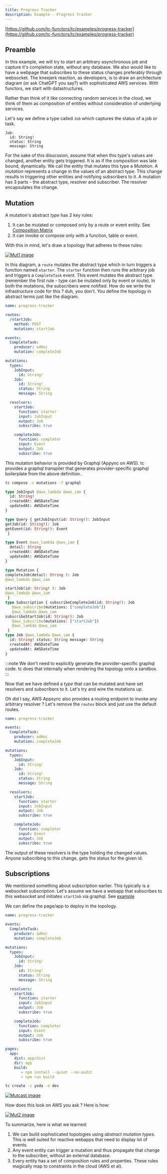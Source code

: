```yaml
---
title: Progress Tracker
description: Example - Progress Tracker
---
```


[https://github.com/tc-functors/tc/examples/progress-tracker](https://github.com/tc-functors/tc/examples/progress-tracker)

## Preamble

In this example, we will try to start an arbitrary asynchronous job and capture it's completion state, without any database. We also would like to have a webpage that subscribes to these status changes preferably through websocket.
The kneejerk reaction, as developers, is to draw an architecture diagram (or ask ChatGPT you say?) with sophisticated AWS services. With functors, we start with datastructures.

Rather than think of it like connecting random services in the cloud, we think of them as composition of entities without consideration of underlying services.

Let's say we define a type called `Job` which captures the status of a job or task.

```
Job:
  id: String!
  status: String
  message: String
```

For the sake of this disucssion, assume that when this type's values are changed, another entity gets triggered. It is as if the composition was late bound, dynamically. We call the entity that mutates this type a _Mutation_. A _mutation_ represents a change in the values of an abstract type. This change results in triggering other entities and notifying subscribers to it. A mutation has 3 parts - the abstract type, resolver and subscriber. The resolver encapsulates the change.

## Mutation

A mutation's abstract _type_ has 2 key rules:
1. It can be mutated or composed only by a route or event entity. See [Composition Matrix](/introduction/concepts#entity-composition-matrix)
2. It can invoke or compose only with a function, table or event.

With this in mind, let's draw a topology that adheres to these rules:

[![Mut1 image]][Mut1 source]

[Mut1 image]: ../../../assets/mutation-1.png
[Mut1 source]: ../../../assets/mutation-1.png

In this diagram, a `route` mutates the abstract type which in turn triggers a function named `starter`. The `starter` function then runs the arbitrary job and triggers a `CompleteTask` event. This event mutates the abstract type (remember the first rule - type can be mutated only by event or route). In both the mutations, the subscribers were notified. How do we write the infrastructure code for this ? duh, you don't. You define the topology in abstract terms just like the diagram.

```yaml title="topology.yml"
name: progress-tracker

routes:
  /startJob:
    method: POST
    mutation: startJob

events:
  CompleteTask:
    producer: adHoc
    mutation: completeJob

mutations:
  types:
    JobInput:
      id: String!
    Job:
      id: String!
      status: String
      message: String

  resolvers:
    startJob:
      function: starter
      input: JobInput
      output: Job
      subscribe: true

    completeJob:
      function: completer
      input: Event
      output: Job
      subscribe: true
```

This mutation behavior is provided by Graphql (Appync on AWS).
tc provides a graphql transpiler that generates provider-specific graphql boilerplate from the above definition.

```sh
tc compose -c mutations -f graphql
```

```graphql
type JobInput @aws_lambda @aws_iam {
  id: String!
  createdAt: AWSDateTime
  updatedAt: AWSDateTime
}

type Query { getJobInput(id: String!): JobInput
getJob(id: String!): Job
getEvent(id: String!): Event
 }

type Event @aws_lambda @aws_iam {
  detail: String
  createdAt: AWSDateTime
  updatedAt: AWSDateTime
}

type Mutation {
completeJob(detail: String ): Job
@aws_lambda @aws_iam

startJob(id: String! ): Job
@aws_lambda @aws_iam
 }
type Subscription { subscribeCompleteJob(id: String!): Job
   @aws_subscribe(mutations: ["completeJob"])
   @aws_lambda @aws_iam
subscribeStartJob(id: String!): Job
   @aws_subscribe(mutations: ["startJob"])
   @aws_lambda @aws_iam
 }
type Job @aws_lambda @aws_iam {
  id: String! status: String message: String
  createdAt: AWSDateTime
  updatedAt: AWSDateTime
}
```

:::note
We don't need to explicitly generate the provider-specific graphql code. tc does that internally when rendering the topology onto a sandbox.
:::

Now that we have defined a _type_ that can be mutated and have set resolvers and subscribers to it. Let's try and wire the mutations up.

Oh did I say, AWS Appsync also provides a routing endpoint to invoke any arbitrary resolver ? Let's remove the `routes` block and just use the default routes.


```yaml title="topology.yml"
name: progress-tracker

events:
  CompleteTask:
    producer: adHoc
    mutation: completeJob

mutations:
  types:
    JobInput:
      id: String!
    Job:
      id: String!
      status: String
      message: String

  resolvers:
    startJob:
      function: starter
      input: JobInput
      output: Job
      subscribe: true

    completeJob:
      function: completer
      input: Event
      output: Job
      subscribe: true
```

The output of these resolvers is the type holding the changed values. Anyone subscribing to this change, gets the status for the given id.

## Subscriptions

We mentioned something about subscription earlier. This typically is a websocket subscription.
Let's assume we have a webapp that subscribes to this websocket and initiates `startJob` via graphql.
See [example](https://github.com/tc-functors/tc/blob/main/examples/progress-tracker/app/src/)

We can define the page/app to deploy in the topology.

```yaml title="topology.yml"
name: progress-tracker

events:
  CompleteTask:
    producer: adHoc
    mutation: completeJob

mutations:
  types:
    JobInput:
      id: String!
    Job:
      id: String!
      status: String
      message: String

  resolvers:
    startJob:
      function: starter
      input: JobInput
      output: Job
      subscribe: true

    completeJob:
      function: completer
      input: Event
      output: Job
      subscribe: true

pages:
  app:
    dist: app/dist
    dir: app
    build:
       - npm install --quiet --no-audit
       - npm run build
```

```sh
tc create -s yoda -e dev
```

[![Mutcast image]][Mutcast source]

[Mutcast image]: ../../../assets/mutation-cast.gif
[Mutcast source]: /assets/mutation-cast.gif


How does this look on AWS you ask ? Here is how:

[![Mut2 image]][Mut2 source]

[Mut2 image]: ../../../assets/mutation-2.png
[Mut2 source]: ../../../assets/mutation-2.png

To summarize, here is what we learned:

1. We can build sophisticated topologies using _abstract mutation types_. This is well suited for reactive webapps that need to display lot of events.
2. Any event entity can trigger a mutation and thus propagate that change to the subscriber, without an external database.
3. Every entity has a set of composition rules and properties. These rules magically map to constraints in the cloud (AWS et al).
